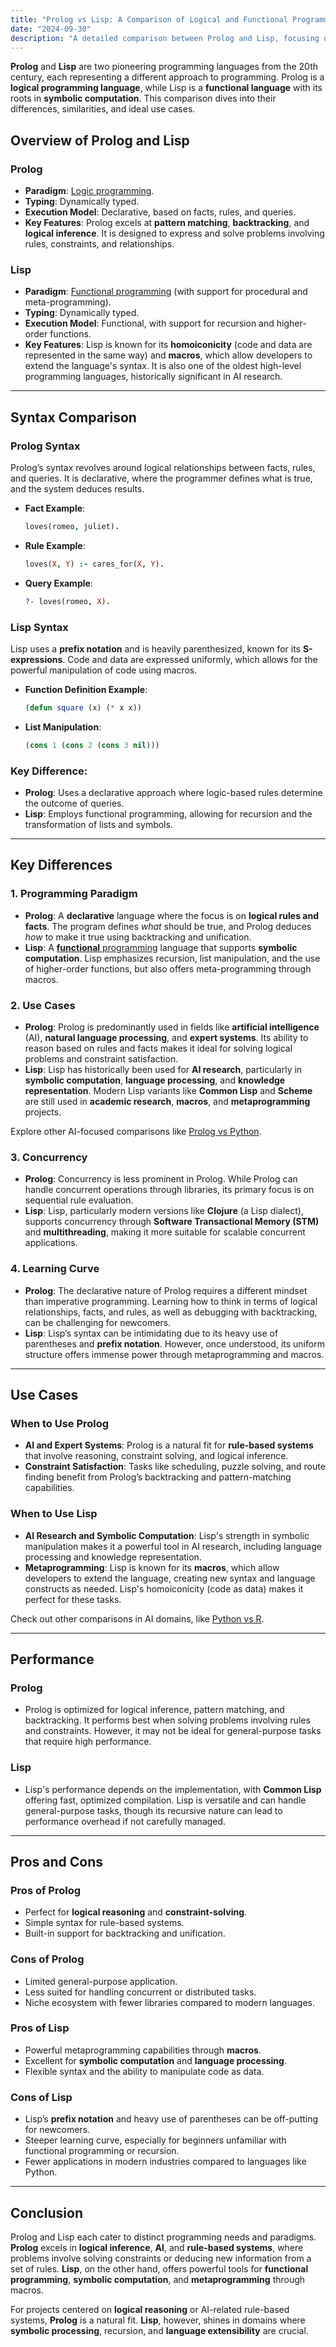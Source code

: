```yaml
---
title: "Prolog vs Lisp: A Comparison of Logical and Functional Programming"
date: "2024-09-30"
description: "A detailed comparison between Prolog and Lisp, focusing on their paradigms, use cases, syntax, and performance."
---
```


**Prolog** and **Lisp** are two pioneering programming languages from the 20th century, each representing a different approach to programming. Prolog is a **logical programming language**, while Lisp is a **functional language** with its roots in **symbolic computation**. This comparison dives into their differences, similarities, and ideal use cases.

## Overview of Prolog and Lisp

### **Prolog**
- **Paradigm**: [Logic programming](/paradigms/logical).
- **Typing**: Dynamically typed.
- **Execution Model**: Declarative, based on facts, rules, and queries.
- **Key Features**: Prolog excels at **pattern matching**, **backtracking**, and **logical inference**. It is designed to express and solve problems involving rules, constraints, and relationships.

### **Lisp**
- **Paradigm**: [Functional programming](/paradigms/functional) (with support for procedural and meta-programming).
- **Typing**: Dynamically typed.
- **Execution Model**: Functional, with support for recursion and higher-order functions.
- **Key Features**: Lisp is known for its **homoiconicity** (code and data are represented in the same way) and **macros**, which allow developers to extend the language's syntax. It is also one of the oldest high-level programming languages, historically significant in AI research.

---

## Syntax Comparison

### **Prolog Syntax**
Prolog’s syntax revolves around logical relationships between facts, rules, and queries. It is declarative, where the programmer defines what is true, and the system deduces results.

- **Fact Example**:
  ```prolog
  loves(romeo, juliet).
  ```
- **Rule Example**:
  ```prolog
  loves(X, Y) :- cares_for(X, Y).
  ```
- **Query Example**:
  ```prolog
  ?- loves(romeo, X).
  ```

### **Lisp Syntax**
Lisp uses a **prefix notation** and is heavily parenthesized, known for its **S-expressions**. Code and data are expressed uniformly, which allows for the powerful manipulation of code using macros.

- **Function Definition Example**:
  ```lisp
  (defun square (x) (* x x))
  ```
- **List Manipulation**:
  ```lisp
  (cons 1 (cons 2 (cons 3 nil)))
  ```

### Key Difference:
- **Prolog**: Uses a declarative approach where logic-based rules determine the outcome of queries.
- **Lisp**: Employs functional programming, allowing for recursion and the transformation of lists and symbols.

---

## Key Differences

### 1. **Programming Paradigm**
- **Prolog**: A **declarative** language where the focus is on **logical rules and facts**. The program defines *what* should be true, and Prolog deduces *how* to make it true using backtracking and unification.
- **Lisp**: A [**functional** programming](/paradigms/functional) language that supports **symbolic computation**. Lisp emphasizes recursion, list manipulation, and the use of higher-order functions, but also offers meta-programming through macros.

### 2. **Use Cases**
- **Prolog**: Prolog is predominantly used in fields like **artificial intelligence** (AI), **natural language processing**, and **expert systems**. Its ability to reason based on rules and facts makes it ideal for solving logical problems and constraint satisfaction.
- **Lisp**: Lisp has historically been used for **AI research**, particularly in **symbolic computation**, **language processing**, and **knowledge representation**. Modern Lisp variants like **Common Lisp** and **Scheme** are still used in **academic research**, **macros**, and **metaprogramming** projects.

Explore other AI-focused comparisons like [Prolog vs Python](https://www.code-clash.net/articles/Prolog-Python).

### 3. **Concurrency**
- **Prolog**: Concurrency is less prominent in Prolog. While Prolog can handle concurrent operations through libraries, its primary focus is on sequential rule evaluation.
- **Lisp**: Lisp, particularly modern versions like **Clojure** (a Lisp dialect), supports concurrency through **Software Transactional Memory (STM)** and **multithreading**, making it more suitable for scalable concurrent applications.

### 4. **Learning Curve**
- **Prolog**: The declarative nature of Prolog requires a different mindset than imperative programming. Learning how to think in terms of logical relationships, facts, and rules, as well as debugging with backtracking, can be challenging for newcomers.
- **Lisp**: Lisp’s syntax can be intimidating due to its heavy use of parentheses and **prefix notation**. However, once understood, its uniform structure offers immense power through metaprogramming and macros.

---

## Use Cases

### **When to Use Prolog**
- **AI and Expert Systems**: Prolog is a natural fit for **rule-based systems** that involve reasoning, constraint solving, and logical inference.
- **Constraint Satisfaction**: Tasks like scheduling, puzzle solving, and route finding benefit from Prolog’s backtracking and pattern-matching capabilities.

### **When to Use Lisp**
- **AI Research and Symbolic Computation**: Lisp's strength in symbolic manipulation makes it a powerful tool in AI research, including language processing and knowledge representation.
- **Metaprogramming**: Lisp is known for its **macros**, which allow developers to extend the language, creating new syntax and language constructs as needed. Lisp's homoiconicity (code as data) makes it perfect for these tasks.

Check out other comparisons in AI domains, like [Python vs R](https://www.code-clash.net/articles/Python-R).

---

## Performance

### **Prolog**
- Prolog is optimized for logical inference, pattern matching, and backtracking. It performs best when solving problems involving rules and constraints. However, it may not be ideal for general-purpose tasks that require high performance.

### **Lisp**
- Lisp's performance depends on the implementation, with **Common Lisp** offering fast, optimized compilation. Lisp is versatile and can handle general-purpose tasks, though its recursive nature can lead to performance overhead if not carefully managed.

---

## Pros and Cons

### Pros of Prolog
- Perfect for **logical reasoning** and **constraint-solving**.
- Simple syntax for rule-based systems.
- Built-in support for backtracking and unification.

### Cons of Prolog
- Limited general-purpose application.
- Less suited for handling concurrent or distributed tasks.
- Niche ecosystem with fewer libraries compared to modern languages.

### Pros of Lisp
- Powerful metaprogramming capabilities through **macros**.
- Excellent for **symbolic computation** and **language processing**.
- Flexible syntax and the ability to manipulate code as data.

### Cons of Lisp
- Lisp’s **prefix notation** and heavy use of parentheses can be off-putting for newcomers.
- Steeper learning curve, especially for beginners unfamiliar with functional programming or recursion.
- Fewer applications in modern industries compared to languages like Python.

---

## Conclusion

Prolog and Lisp each cater to distinct programming needs and paradigms. **Prolog** excels in **logical inference**, **AI**, and **rule-based systems**, where problems involve solving constraints or deducing new information from a set of rules. **Lisp**, on the other hand, offers powerful tools for **functional programming**, **symbolic computation**, and **metaprogramming** through macros.

For projects centered on **logical reasoning** or AI-related rule-based systems, **Prolog** is a natural fit. **Lisp**, however, shines in domains where **symbolic processing**, recursion, and **language extensibility** are crucial.


<RelatedComparisons
    currentTechnology='Prolog-Lisp'
/>